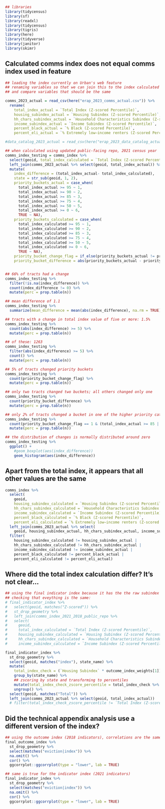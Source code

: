```r
## libraries
library(tidycensus)
library(sf)
library(readxl)
library(tidycensus)
library(tigris)
library(here)
library(tidyverse)
library(janitor)
library(skimr)
```

## Calculated comms index does not equal comms index used in feature
```r
## loading the index currently on Urban's web feature
## renaming variables so that we can join this to the index calculated in the codebase
## and compare variables that should be the same

comms_2023_actual = read_csv(here("erap_2023_comms_actual.csv")) %>%
  rename(
    total_index_actual = `Total Index (Z-scored Percentile)`,
    housing_subindex_actual = `Housing Subindex (Z-scored Percentile)`,
    hh_chars_subindex_actual = `Household Characteristics Subindex (Z-scored Percentile)`,
    income_subindex_actual = `Income Subindex (Z-scored Percentile)`,
    percent_black_actual = `% Black (Z-scored Percentile)`,
    percent_eli_actual = `% Extremely low–income renters (Z-scored Percentile)`)

#data_catalog_2023_actual = read_csv(here("erap_2023_data_catalog_actual.csv"))

## when calculated using updated public-facing repo, 2021 census year
comms_index_testing = comms_index %>%
  select(geoid, total_index_calculated = `Total Index (Z-scored Percentile)`) %>%
  left_join(comms_2023_actual %>% select(geoid, total_index_actual)) %>%
  mutate(
    index_difference = (total_index_actual- total_index_calculated),
    state = str_sub(geoid, 1, 2),
    priority_buckets_actual = case_when(
      total_index_actual >= 95 ~ 1,
      total_index_actual >= 90 ~ 2,
      total_index_actual >= 85 ~ 3,
      total_index_actual >= 75 ~ 4,
      total_index_actual >= 50 ~ 5,
      total_index_actual >= 0 ~ 6,
      TRUE ~ NA),
    priority_buckets_calculated = case_when(
      total_index_calculated >= 95 ~ 1,
      total_index_calculated >= 90 ~ 2,
      total_index_calculated >= 85 ~ 3,
      total_index_calculated >= 75 ~ 4,
      total_index_calculated >= 50 ~ 5,
      total_index_calculated >= 0 ~ 6,
      TRUE ~ NA),
    priority_bucket_change_flag = if_else(priority_buckets_actual != priority_buckets_calculated, 1, 0),
    priority_bucket_difference = abs(priority_buckets_actual - priority_buckets_calculated)) 


## 66% of tracts had a change
comms_index_testing %>%
  filter(!is.na(index_difference)) %>%
  count(index_difference != 0) %>%
  mutate(perc = prop.table(n)) 

## mean difference of 1.1
comms_index_testing %>%
  summarize(mean_difference = mean(abs(index_difference), na.rm = TRUE)) 

## tracts with a change in total index value of five or more: 1.5%
comms_index_testing %>%
  count(abs(index_difference) >= 5) %>%
  mutate(perc = prop.table(n))

## of these: 1263
comms_index_testing %>%
  filter(abs(index_difference) >= 5) %>%
  count() %>%
  mutate(perc = prop.table(n))

## 5% of tracts changed priority buckets
comms_index_testing %>%
  count(priority_bucket_change_flag) %>%
  mutate(perc = prop.table(n)) 

## only two tracts changed two buckets; all others changed only one
comms_index_testing %>%
  count(priority_bucket_difference) %>%
  mutate(perc = prop.table(n)) 

## only 2% of tracts changed a bucket in one of the higher priority categories
comms_index_testing %>%
  count(priority_bucket_change_flag == 1 & (total_index_actual >= 85 | total_index_calculated >= 85)) %>%
  mutate(perc = prop.table(n))

## the distribution of changes is normally distributed around zero
comms_index_testing %>%
  ggplot() +
    #geom_boxplot(aes(index_difference))
    geom_histogram(aes(index_difference))
```

## Apart from the total index, it appears that all other values are the same
```r
comms_index %>% 
  select(
    geoid, 
    housing_subindex_calculated = `Housing Subindex (Z-scored Percentile)`, 
    hh_chars_subindex_calculated = `Household Characteristics Subindex (Z-scored Percentile)`,
    income_subindex_calculated = `Income Subindex (Z-scored Percentile)`,
    percent_black_calculated = `% Black (Z-scored Percentile)`,
    percent_eli_calculated = `% Extremely low–income renters (Z-scored Percentile)`) %>%
  left_join(comms_2023_actual %>% select(
    geoid, housing_subindex_actual, hh_chars_subindex_actual, income_subindex_actual, percent_black_actual, percent_eli_actual)) %>%
  filter(
    housing_subindex_calculated != housing_subindex_actual | 
    hh_chars_subindex_calculated != hh_chars_subindex_actual |  
    income_subindex_calculated != income_subindex_actual |
    percent_black_calculated != percent_black_actual | 
    percent_eli_calculated != percent_eli_actual)
```

## Where did the total index calculation differ? It's not clear...
```r
## using the final indicator index because it has the the raw subindex values
## checking that eveything is the same:
# final_indicator_index %>%
#   select(geoid, matches("Z-scored")) %>%
#   st_drop_geometry %>%
#   left_join(comms_index_2021_2018_public_repo %>% 
#   select(
#     geoid, 
#     total_index_calculated = `Total Index (Z-scored Percentile)`,
#     housing_subindex_calculated = `Housing Subindex (Z-scored Percentile)`, 
#     hh_chars_subindex_calculated = `Household Characteristics Subindex (Z-scored Percentile)`,
#     income_subindex_calculated = `Income Subindex (Z-scored Percentile)`))

final_indicator_index %>%
  st_drop_geometry %>%
  select(geoid, matches("index"), state_name) %>% 
  mutate(
    total_index_check = (`Housing Subindex` * outcome_index_weights[1]) + (`Income Subindex` * outcome_index_weights[2]) + (`Household Characteristics Subindex` * outcome_index_weights[3])) %>%
    group_by(state_name) %>%
    ## zscoring by state and transforming to percentiles
    mutate(total_index_check_zscore_percentile = total_index_check %>% scale %>% ntile(n = 100)) %>% 
    ungroup() %>%
  select(geoid, matches("Total")) %>%
  left_join(comms_2023_actual %>% select(geoid, total_index_actual))
  # filter(total_index_check_zscore_percentile != `Total Index (Z-scored Percentile)`)
```

## Did the technical appendix analysis use a different version of the index?
```r
## using the outcome index (2018 indicators), correlations are the same as reported
final_outcome_index %>%
  st_drop_geometry %>%
  select(matches("eviction|index")) %>%
  na.omit() %>%
  cor() %>%
  ggcorrplot::ggcorrplot(type = "lower", lab = TRUE)

## same is true for the indicator index (2021 indicators)
final_indicator_index %>%
  st_drop_geometry %>%
  select(matches("eviction|index")) %>%
  na.omit() %>%
  cor() %>%
  ggcorrplot::ggcorrplot(type = "lower", lab = TRUE)
```

